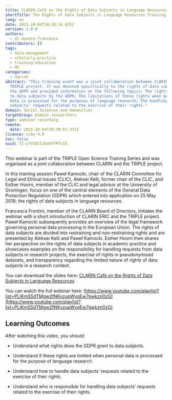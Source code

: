 ```yaml
---
title: CLARIN Café on the Rights of Data Subjects in Language Resources
shortTitle: The Rights of Data Subjects in Language Resources Training
lang: en
date: 2021-10-04T10:28:14.035Z
version: 1.0.0
authors:
  - di-donato-francesca
contributors: []
tags:
  - data-management
  - scholarly-practice
  - training-education
  - dh
categories:
  - dariah
abstract: "This training event was a joint collaboration between CLARIN and the
  TRIPLE project. It was devoted specifically to the rights of data subjects in
  the GDPR and provided information on the following topics: The rights granted
  to data subjects by the GDPR; The limitations of these rights when personal
  data is processed for the purposes of language research; The handling of data
  subjects’ requests related to the exercise of their rights."
domain: Social Sciences and Humanities
targetGroup: Domain researchers
type: webinar-recording
remote:
  date: 2021-10-04T10:39:57.371Z
licence: ccby-4.0
toc: false
uuid: TI-LYVIOltJbmhTFPTvI5
---
```

This webinar is part of the TRIPLE Open Science Training Series and was organised as a joint collaboration between CLARIN and the TRIPLE project. 

In this training session Paweł Kamocki, chair of the CLARIN Committee for Legal and Ethical Issues (CLIC), Aleksei Kelli, former chair of the CLIC, and Esther Hoorn, member of the CLIC and legal advisor at the University of Groningen, focus on one of the central elements of the General Data Protection Regulation (GDPR) which entered into application on 25 May 2018: the rights of data subjects in language resources.

Francesca Frontini, member of the CLARIN Board of Directors, initiates the webinar with a short introduction of CLARIN ERIC and the TRIPLE project. Paweł Kamocki subsequently provides an overview of the legal framework governing personal data processing in the European Union. The rights of data subjects are divided into restraining and non-restraining rights and are presented by Aleksei Kelli and Paweł Kamocki. Esther Hoorn then shares her perspective on the rights of data subjects in academic practice and showcases examples on the responsibility for handling requests from data subjects in research projects, the exercise of rights in pseudonymised datasets, and transparency regarding the limited nature of rights of data subjects in a research context. 

You can download the slides here: [CLARIN Café on the Rights of Data Subjects in Language Resources](https://www.clarin.eu/sites/default/files/30032021-CLARIN-caf%C3%A9-CLIC.pptx.pdf)

You can watch the full webinar here: [https://www.youtube.com/playlist?list=PLlKmS5dTMgw2fNKvzupWyqEw7gwkzn0zG](https://www.youtube.com/playlist?list=PLlKmS5dTMgw2fNKvzupWyqEw7gwkzn0zG)

## Learning Outcomes

After watching this video, you should:

- Understand what rights does the GDPR grant to data subjects.
- Understand if these rights are limited when personal data is processed for the purpose of language research.
- Understand how to handle data subjects’ requests related to the exercise of their rights.
- Understand who is responsible for handling data subjects’ requests related to the exercise of their rights.

  <VideoCard provider="youtube" id="WrvfYUFD3rM" title="CLARIN Café on the Rights of Data Subjects in Language Resources - Introduction" subtitle="Click here to view" image="images/capture-d’écran-2021-10-04-à-12.38.33.png" />